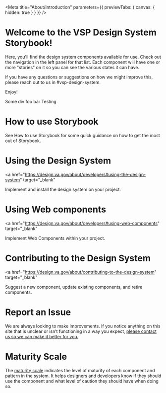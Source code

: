 
<Meta
  title="About/Introduction"
  parameters={{ previewTabs: { canvas: { hidden: true } } }}
/>

# Welcome to the VSP Design System Storybook!

Here, you'll find the design system components available for use. Check out the
navigation in the left panel for that list. Each component will have one or more
"stories" on it so you can see the various states it can have.

If you have any questions or suggestions on how we might improve this, please
reach out to us in #vsp-design-system.

Enjoy!


<div id="font-testing" class="vads-font-serif">
Some div foo bar Testing
</div>

# How to use Storybook

See <LinkTo kind="About" story="How to use Storybook">How to use
Storybook</LinkTo> for some quick guidance on how to get the most out of
Storybook.

# Using the Design System

<a
  href="https://design.va.gov/about/developers#using-the-design-system"
  target="_blank"
>
  Implement and install the design system on your project.
</a>

# Using Web components

<a
  href="https://design.va.gov/about/developers#using-web-components"
  target="_blank"
>
  Implement Web Components within your project.
</a>

# Contributing to the Design System

<a
  href="https://design.va.gov/about/contributing-to-the-design-system"
  target="_blank"
>
  Suggest a new component, update existing components, and retire components.
</a>

# Report an Issue

We are always looking to make improvements. If you notice anything on this site that is unclear or isn’t functioning in a way you expect, <a href="https://design.va.gov/about/feedback" target="_blank">
please contact us so we can make it better for you.</a>

# Maturity Scale

The <a href="https://design.va.gov/about/maturity-scale" target="_blank">maturity scale</a> indicates the level of maturity of each component and pattern in the system. It helps designers and developers know if they should use the component and what level of caution they should have when doing so.
